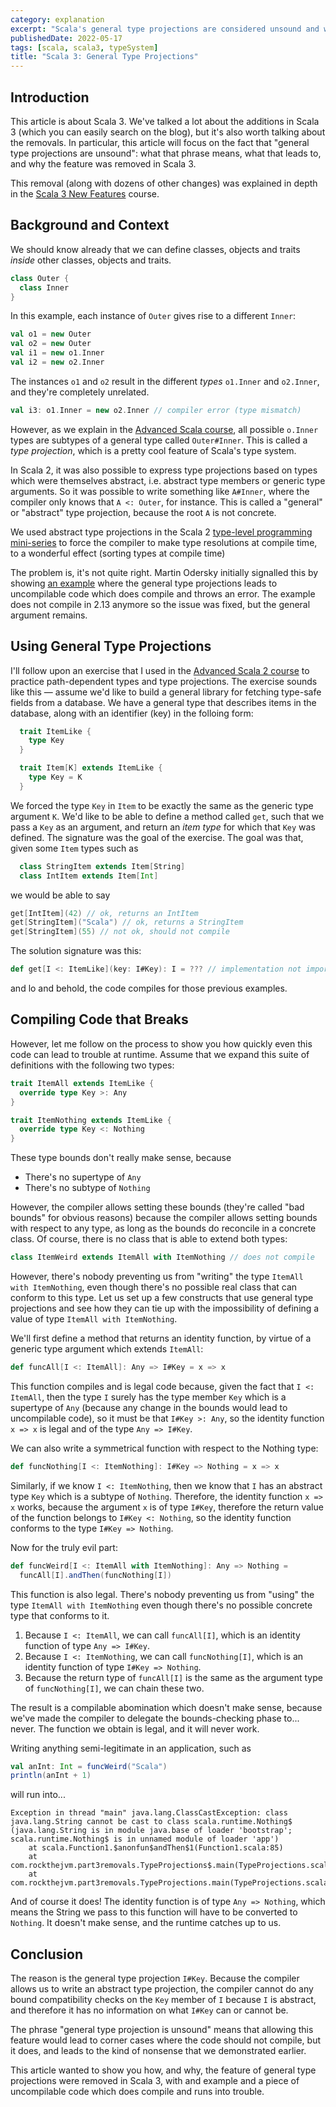 ```yaml
---
category: explanation
excerpt: "Scala's general type projections are considered unsound and were removed in Scala 3: discover what this means and how it affects your code"
publishedDate: 2022-05-17
tags: [scala, scala3, typeSystem]
title: "Scala 3: General Type Projections"
---
```


## Introduction

This article is about Scala 3. We've talked a lot about the additions in Scala 3 (which you can easily search on the blog), but it's also worth talking about the removals. In particular, this article will focus on the fact that "general type projections are unsound": what that phrase means, what that leads to, and why the feature was removed in Scala 3.

This removal (along with dozens of other changes) was explained in depth in the [Scala 3 New Features](/courses/scala-3-new-features) course.

## Background and Context

We should know already that we can define classes, objects and traits _inside_ other classes, objects and traits.

```scala
class Outer {
  class Inner
}
```

In this example, each instance of `Outer` gives rise to a different `Inner`:

```scala
val o1 = new Outer
val o2 = new Outer
val i1 = new o1.Inner
val i2 = new o2.Inner
```

The instances `o1` and `o2` result in the different _types_ `o1.Inner` and `o2.Inner`, and they're completely unrelated.

```scala
val i3: o1.Inner = new o2.Inner // compiler error (type mismatch)
```

However, as we explain in the [Advanced Scala course](/courses/advanced-scala), all possible `o.Inner` types are subtypes of a general type called `Outer#Inner`. This is called a _type projection_, which is a pretty cool feature of Scala's type system.

In Scala 2, it was also possible to express type projections based on types which were themselves abstract, i.e. abstract type members or generic type arguments. So it was possible to write something like `A#Inner`, where the compiler only knows that `A <: Outer`, for instance. This is called a "general" or "abstract" type projection, because the root `A` is not concrete.

We used abstract type projections in the Scala 2 [type-level programming mini-series](/articles/type-level-programming-in-scala-part-1-numbers-and-comparisons) to force the compiler to make type resolutions at compile time, to a wonderful effect (sorting types at compile time)

The problem is, it's not quite right. Martin Odersky initially signalled this by showing [an example](https://github.com/lampepfl/dotty/issues/1050) where the general type projections leads to uncompilable code which does compile and throws an error. The example does not compile in 2.13 anymore so the issue was fixed, but the general argument remains.

## Using General Type Projections

I'll follow upon an exercise that I used in the [Advanced Scala 2 course](/courses/advanced-scala-old) to practice path-dependent types and type projections. The exercise sounds like this &mdash; assume we'd like to build a general library for fetching type-safe fields from a database. We have a general type that describes items in the database, along with an identifier (key) in the folloing form:

```scala
  trait ItemLike {
    type Key
  }

  trait Item[K] extends ItemLike {
    type Key = K
  }
```

We forced the type `Key` in `Item` to be exactly the same as the generic type argument `K`. We'd like to be able to define a method called `get`, such that we pass a `Key` as an argument, and return an _item type_ for which that `Key` was defined. The signature was the goal of the exercise. The goal was that, given some `Item` types such as

```scala
  class StringItem extends Item[String]
  class IntItem extends Item[Int]
```

we would be able to say

```scala
get[IntItem](42) // ok, returns an IntItem
get[StringItem]("Scala") // ok, returns a StringItem
get[StringItem](55) // not ok, should not compile
```

The solution signature was this:

```scala
def get[I <: ItemLike](key: I#Key): I = ??? // implementation not important (and also impossible without some other info)
```

and lo and behold, the code compiles for those previous examples.

## Compiling Code that Breaks

However, let me follow on the process to show you how quickly even this code can lead to trouble at runtime. Assume that we expand this suite of definitions with the following two types:

```scala
trait ItemAll extends ItemLike {
  override type Key >: Any
}

trait ItemNothing extends ItemLike {
  override type Key <: Nothing
}
```

These type bounds don't really make sense, because

- There's no supertype of `Any`
- There's no subtype of `Nothing`

However, the compiler allows setting these bounds (they're called "bad bounds" for obvious reasons) because the compiler allows setting bounds with respect to any type, as long as the bounds do reconcile in a concrete class. Of course, there is no class that is able to extend both types:

```scala
class ItemWeird extends ItemAll with ItemNothing // does not compile
```

However, there's nobody preventing us from "writing" the type `ItemAll with ItemNothing`, even though there's no possible real class that can conform to this type. Let us set up a few constructs that use general type projections and see how they can tie up with the impossibility of defining a value of type `ItemAll with ItemNothing`.

We'll first define a method that returns an identity function, by virtue of a generic type argument which extends `ItemAll`:

```scala
def funcAll[I <: ItemAll]: Any => I#Key = x => x
```

This function compiles and is legal code because, given the fact that `I <: ItemAll`, then the type `I` surely has the type member `Key` which is a supertype of `Any` (because any change in the bounds would lead to uncompilable code), so it must be that `I#Key >: Any`, so the identity function `x => x` is legal and of the type `Any => I#Key`.

We can also write a symmetrical function with respect to the Nothing type:

```scala
def funcNothing[I <: ItemNothing]: I#Key => Nothing = x => x
```

Similarly, if we know `I <: ItemNothing`, then we know that `I` has an abstract type `Key` which is a subtype of `Nothing`. Therefore, the identity function `x => x` works, because the argument `x` is of type `I#Key`, therefore the return value of the function belongs to `I#Key <: Nothing`, so the identity function conforms to the type `I#Key => Nothing`.

Now for the truly evil part:

```scala
def funcWeird[I <: ItemAll with ItemNothing]: Any => Nothing =
  funcAll[I].andThen(funcNothing[I])
```

This function is also legal. There's nobody preventing us from "using" the type `ItemAll with ItemNothing` even though there's no possible concrete type that conforms to it.

1. Because `I <: ItemAll`, we can call `funcAll[I]`, which is an identity function of type `Any => I#Key`.
1. Because `I <: ItemNothing`, we can call `funcNothing[I]`, which is an identity function of type `I#Key => Nothing`.
1. Because the return type of `funcAll[I]` is the same as the argument type of `funcNothing[I]`, we can chain these two.

The result is a compilable abomination which doesn't make sense, because we've made the compiler to delegate the bounds-checking phase to... never. The function we obtain is legal, and it will never work.

Writing anything semi-legitimate in an application, such as

```scala
val anInt: Int = funcWeird("Scala")
println(anInt + 1)
```

will run into...

```text
Exception in thread "main" java.lang.ClassCastException: class java.lang.String cannot be cast to class scala.runtime.Nothing$ (java.lang.String is in module java.base of loader 'bootstrap'; scala.runtime.Nothing$ is in unnamed module of loader 'app')
	at scala.Function1.$anonfun$andThen$1(Function1.scala:85)
	at com.rockthejvm.part3removals.TypeProjections$.main(TypeProjections.scala:39)
	at com.rockthejvm.part3removals.TypeProjections.main(TypeProjections.scala)
```

And of course it does! The identity function is of type `Any => Nothing`, which means the String we pass to this function will have to be converted to `Nothing`. It doesn't make sense, and the runtime catches up to us.

## Conclusion

The reason is the general type projection `I#Key`. Because the compiler allows us to write an abstract type projection, the compiler cannot do any bound compatibility checks on the `Key` member of `I` because `I` is abstract, and therefore it has no information on what `I#Key` can or cannot be.

The phrase "general type projection is unsound" means that allowing this feature would lead to corner cases where the code should not compile, but it does, and leads to the kind of nonsense that we demonstrated earlier.

This article wanted to show you how, and why, the feature of general type projections were removed in Scala 3, with and example and a piece of uncompilable code which does compile and runs into trouble.
